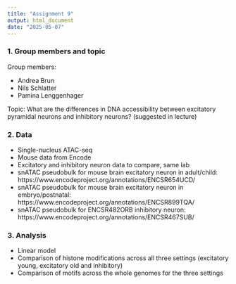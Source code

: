 ```yaml
---
title: "Assignment 9"
output: html_document
date: "2025-05-07"
---
```


### 1. Group members and topic
Group members:

- Andrea Brun
- Nils Schlatter
- Pamina Lenggenhager

Topic:
What are the differences in DNA accessibility between excitatory pyramidal neurons and inhibitory neurons? (suggested in lecture)


### 2. Data
- Single-nucleus ATAC-seq
- Mouse data from Encode
- Excitatory and inhibitory neuron data to compare, same lab
- snATAC pseudobulk for mouse brain excitatory neuron in adult/child: https://www.encodeproject.org/annotations/ENCSR654UCD/
- snATAC pseudobulk for mouse brain excitatory neuron in embryo/postnatal: https://www.encodeproject.org/annotations/ENCSR899TQA/
- snATAC pseudobulk for ENCSR482ORB inhibitory neuron: https://www.encodeproject.org/annotations/ENCSR467SUB/


### 3. Analysis
- Linear model
- Comparison of histone modifications across all three settings (excitatory young, excitatory old and inhibitory)
- Comparison of motifs across the whole genomes for the three settings 